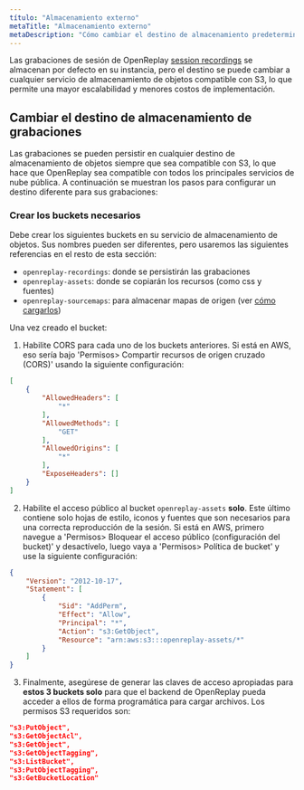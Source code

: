 ```yaml
---
título: "Almacenamiento externo"
metaTitle: "Almacenamiento externo"
metaDescription: "Cómo cambiar el destino de almacenamiento predeterminado de sus grabaciones."
---
```


Las grabaciones de sesión de OpenReplay [session recordings](/configuration/cleanup-storage#recordingstorage) se almacenan por defecto en su instancia, pero el destino se puede cambiar a cualquier servicio de almacenamiento de objetos compatible con S3, lo que permite una mayor escalabilidad y menores costos de implementación.

## Cambiar el destino de almacenamiento de grabaciones

Las grabaciones se pueden persistir en cualquier destino de almacenamiento de objetos siempre que sea compatible con S3, lo que hace que OpenReplay sea compatible con todos los principales servicios de nube pública. A continuación se muestran los pasos para configurar un destino diferente para sus grabaciones:

### Crear los buckets necesarios

Debe crear los siguientes buckets en su servicio de almacenamiento de objetos. Sus nombres pueden ser diferentes, pero usaremos las siguientes referencias en el resto de esta sección:
- `openreplay-recordings`: donde se persistirán las grabaciones
- `openreplay-assets`: donde se copiarán los recursos (como css y fuentes)
- `openreplay-sourcemaps`: para almacenar mapas de origen (ver [cómo cargarlos](/installation/upload-sourcemaps))

Una vez creado el bucket:

1. Habilite CORS para cada uno de los buckets anteriores. Si está en AWS, eso sería bajo 'Permisos> Compartir recursos de origen cruzado (CORS)' usando la siguiente configuración:


```json
[
    {
        "AllowedHeaders": [
            "*"
        ],
        "AllowedMethods": [
            "GET"
        ],
        "AllowedOrigins": [
            "*"
        ],
        "ExposeHeaders": []
    }
]
```


2. Habilite el acceso público al bucket `openreplay-assets` **solo**. Este último contiene solo hojas de estilo, iconos y fuentes que son necesarios para una correcta reproducción de la sesión. Si está en AWS, primero navegue a 'Permisos> Bloquear el acceso público (configuración del bucket)' y desactívelo, luego vaya a 'Permisos> Política de bucket' y use la siguiente configuración:


```json
{
    "Version": "2012-10-17",
    "Statement": [
        {
            "Sid": "AddPerm",
            "Effect": "Allow",
            "Principal": "*",
            "Action": "s3:GetObject",
            "Resource": "arn:aws:s3:::openreplay-assets/*"
        }
    ]
}
```


3. Finalmente, asegúrese de generar las claves de acceso apropiadas para **estos 3 buckets solo** para que el backend de OpenReplay pueda acceder a ellos de forma programática para cargar archivos. Los permisos S3 requeridos son:


```json
"s3:PutObject",
"s3:GetObjectAcl",
"s3:GetObject",
"s3:GetObjectTagging",
"s3:ListBucket",
"s3:PutObjectTagging",
"s3:GetBucketLocation"
```

